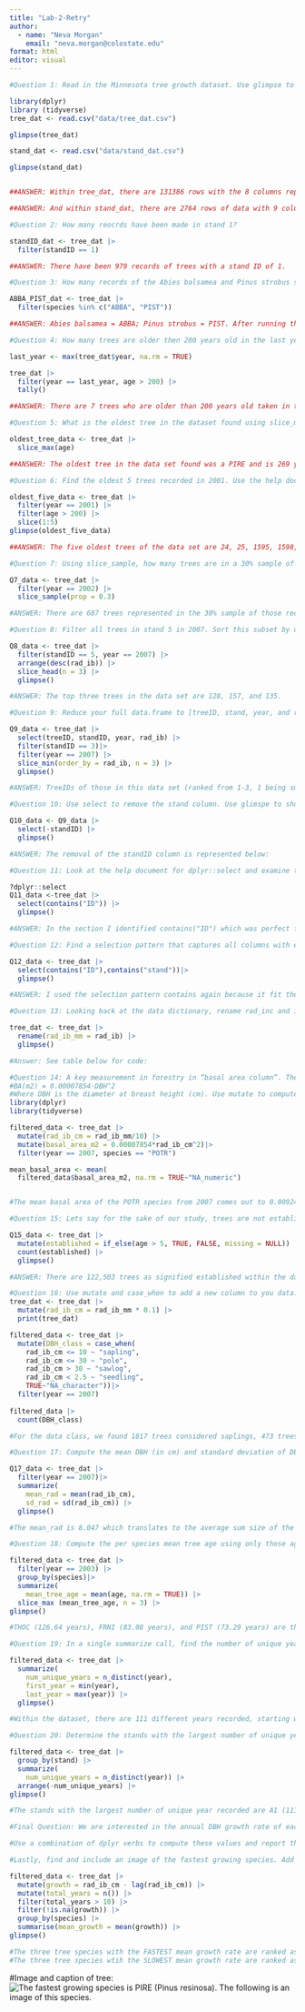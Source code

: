 ```yaml
---
title: "Lab-2-Retry"
author: 
  - name: "Neva Morgan"
    email: "neva.morgan@colostate.edu"
format: html
editor: visual
---
```


```r
#Question 1: Read in the Minnesota tree growth dataset. Use glimpse to understand the structure and names of the dataset. Decribe the structure and what you see in the dataset?

library(dplyr)
library (tidyverse)
tree_dat <- read.csv("data/tree_dat.csv")

glimpse(tree_dat)

stand_dat <- read.csv("data/stand_dat.csv")

glimpse(stand_dat)


##ANSWER: Within tree_dat, there are 131386 rows with the 8 columns representing: treeID, standID, stand, year, species, age, inc, and rad_ib.

##ANSWER: And within stand_dat, there are 2764 rows of data with 9 columns representing: standID, stand, year, def_sum_lag, def_spr, sef_sum, def_fal, snow, and ysi.
```

```r
#Question 2: How many reocrds have been made in stand 1?

standID_dat <- tree_dat |>
  filter(standID == 1)

##ANSWER: There have been 979 records of trees with a stand ID of 1.
```

```r
#Question 3: How many records of the Abies balsamea and Pinus strobus species have been made?

ABBA_PIST_dat <- tree_dat |>
  filter(species %in% c("ABBA", "PIST"))

##ANSWER: Abies balsamea = ABBA; Pinus strobus = PIST. After running the code there were 13,033 trees indicated as Abies balsamea, and 4,188 trees indicated at Pinus strobus. 
```

```r
#Question 4: How many trees are older then 200 years old in the last year of the dataset?

last_year <- max(tree_dat$year, na.rm = TRUE)

tree_dat |>
  filter(year == last_year, age > 200) |>
  tally()

##ANSWER: There are 7 trees who are older than 200 years old taken in the last year of the dataset.
```

```r
#Question 5: What is the oldest tree in the dataset found using slice_max?

oldest_tree_data <- tree_dat |>
  slice_max(age)

##ANSWER: The oldest tree in the data set found was a PIRE and is 269 years old as of 2007. 
```

```r
#Question 6: Find the oldest 5 trees recorded in 2001. Use the help docs to understand optional parameters.

oldest_five_data <- tree_dat |>
  filter(year == 2001) |>
  filter(age > 200) |>
  slice(1:5)
glimpse(oldest_five_data)

##ANSWER: The five oldest trees of the data set are 24, 25, 1595, 1598, and 1712. 
```

```r
#Question 7: Using slice_sample, how many trees are in a 30% sample of those recorded in 2002?

Q7_data <- tree_dat |>
  filter(year == 2002) |>
  slice_sample(prop = 0.3)

#ANSWER: There are 687 trees represented in the 30% sample of those recorded in 2002. 
```

```r
#Question 8: Filter all trees in stand 5 in 2007. Sort this subset by descending radius at breast height (rad_ib) and use slice_head() to get the top three trees. Report the tree IDs.

Q8_data <- tree_dat |>
  filter(standID == 5, year == 2007) |>
  arrange(desc(rad_ib)) |>
  slice_head(n = 3) |>
  glimpse()

#ANSWER: The top three trees in the data set are 128, 157, and 135.
```

```r
#Question 9: Reduce your full data.frame to [treeID, stand, year, and radius at breast height]. Filter to only those in stand 3 with records from 2007, and use slice_min to pull the smallest three trees meaured that year.

Q9_data <- tree_dat |>
  select(treeID, standID, year, rad_ib) |>
  filter(standID == 3)|>
  filter(year == 2007) |>
  slice_min(order_by = rad_ib, n = 3) |>
  glimpse()

#ANSWER: TreeIDs of those in this data set (ranked from 1-3, 1 being smallest): 50, 56, 36.
```

```r
#Question 10: Use select to remove the stand column. Use glimspe to show the dataset.

Q10_data <- Q9_data |>
  select(-standID) |>
  glimpse()

#ANSWER: The removal of the standID column is represented below:
```

```r
#Question 11: Look at the help document for dplyr::select and examine the “Overview of selection features”. Identify an option (there are multiple) that would help select all columns with the string “ID” in the name. Using glimpse to view the remaining dataset.

?dplyr::select
Q11_data <-tree_dat |>
  select(contains("ID")) |>
  glimpse()

#ANSWER: In the section I identified contains("ID") which was perfect for this selection:
```

```r
#Question 12: Find a selection pattern that captures all columns with either ‘ID’ or ‘stand’ in the name. Use glimpse to verify the selection.

Q12_data <- tree_dat |>
  select(contains("ID"),contains("stand"))|>
  glimpse()

#ANSWER: I used the selection pattern contains again because it fit the requirement of selecting the terms 'ID' and 'stand' from the name of the columns. 
```

```r
#Question 13: Looking back at the data dictionary, rename rad_inc and inc to include _[unit] in the name. Unlike earlier options, be sure that this renaming is permanent, and stays with your data.frame (e.g. <-). Use glimpse to view your new data.frame.

tree_dat <- tree_dat |>
  rename(rad_ib_mm = rad_ib) |>
  glimpse()

#Answer: See table below for code:
```

```r
#Question 14: A key measurement in forestry in “basal area column”. The metric is computed with the formula:
#BA(m2) = 0.00007854⋅DBH^2
#Where DBH is the diameter at breast height (cm). Use mutate to compute DBH in centimeters, and BA in m2 (HINT: Make sure rad_ib is in cm prior to computing the diameter!). What is the mean BA_m2 of the the species POTR in 2007?
library(dplyr)
library(tidyverse)

filtered_data <- tree_dat |> 
  mutate(rad_ib_cm = rad_ib_mm/10) |>
  mutate(basal_area_m2 = 0.00007854*rad_ib_cm^2)|>
  filter(year == 2007, species == "POTR")

mean_basal_area <- mean(
  filtered_data$basal_area_m2, na.rm = TRUE~"NA_numeric")


#The mean basal area of the POTR species from 2007 comes out to 0.00924 m2.
```

```r
#Question 15: Lets say for the sake of our study, trees are not established until they are 5 years of age. Use if_else to add a boolean column to our dataset called established that is TRUE if the age is greater then 5 and FALSE if less then or equal to five. Once added, use count (see ?count) to determine how many records are from estabilshed trees?

Q15_data <- tree_dat |>
  mutate(established = if_else(age > 5, TRUE, FALSE, missing = NULL)) |>
  count(established) |>
  glimpse()

#ANSWER: There are 122,503 trees as signified established within the dataset.
```

```r
#Question 16: Use mutate and case_when to add a new column to you data.frame that classifies each tree into the proper DBH_class. Once done, limit your dataset to the year 2007 and report the number of each class with count.
tree_dat <- tree_dat |>
  mutate(rad_ib_cm = rad_ib_mm * 0.1) |>
  print(tree_dat)

filtered_data <- tree_dat |>
  mutate(DBH_class = case_when(
    rad_ib_cm <= 10 ~ "sapling",
    rad_ib_cm <= 30 ~ "pole",
    rad_ib_cm > 30 ~ "sawlog",
    rad_ib_cm < 2.5 ~ "seedling",
    TRUE~"NA_character"))|>
  filter(year == 2007)
  
filtered_data |>
  count(DBH_class)

#For the data class, we found 1817 trees considered saplings, 473 trees considered poles, 1 tree considered a log, and no trees considered seedlings.
```

```r
#Question 17: Compute the mean DBH (in cm) and standard deviation of DBH (in cm) for all trees in 2007. Explain the values you found and their statistical meaning.

Q17_data <- tree_dat |>
  filter(year == 2007)|>
  summarize(
    mean_rad = mean(rad_ib_cm),
    sd_rad = sd(rad_ib_cm)) |>
  glimpse()

#The mean_rad is 8.047 which translates to the average sum size of the bark radius taken at breast height. The radius' standard deviation is 3.069, which means that the general variation of each value from the mean of the radius.
```

```r
#Question 18: Compute the per species mean tree age using only those ages recorded in 2003. Identify the three species with the oldest mean age.

filtered_data <- tree_dat |>
  filter(year == 2003) |>
  group_by(species)|>
  summarize(
    mean_tree_age = mean(age, na.rm = TRUE)) |>
  slice_max (mean_tree_age, n = 3) |>
glimpse()

#THOC (126.64 years), FRNI (83.08 years), and PIST (73.29 years) are the three tree species that contain the oldest mean ages. 
```

```r
#Question 19: In a single summarize call, find the number of unique years with records in the data set along with the first and last year recorded?

filtered_data <- tree_dat |>
  summarize(
    num_unique_years = n_distinct(year),
    first_year = min(year), 
    last_year = max(year)) |>
  glimpse()

#Within the dataset, there are 111 different years recorded, starting with 1897 and ending in 2007. 
```

```r
#Question 20: Determine the stands with the largest number of unique years recorded. Report all stands with largest (or tied with the largest) temporal record.

filtered_data <- tree_dat |>
  group_by(stand) |>
  summarize(
    num_unique_years = n_distinct(year)) |>
  arrange(-num_unique_years) |>
glimpse()

#The stands with the largest number of unique year recorded are A1 (111), D1 (111), D2 (111), D3 (111), and F1 (111). 
```

```r
#Final Question: We are interested in the annual DBH growth rate of each species through time, but we only want to include trees with at least a 10 year growth record. To identify this, we need to idnetify the per year growth made by each tree, there total growth record, and then average that, and compute the standard deviation, across the species.

#Use a combination of dplyr verbs to compute these values and report the 3 species with the fastest growth, and the 3 species with the slowest growth. (** You will need to use either lag() or diff() in your compuation. You can learn more about each in the Help pages)

#Lastly, find and include an image of the fastest growing species. Add the image to your images directory.

filtered_data <- tree_dat |>
  mutate(growth = rad_ib_cm - lag(rad_ib_cm)) |>
  mutate(total_years = n()) |>
  filter(total_years > 10) |>
  filter(!is.na(growth)) |>
  group_by(species) |>
  summarise(mean_growth = mean(growth)) |>
glimpse()

#The three tree species with the FASTEST mean growth rate are ranked as PIRE (0.022cm/year), PIST (0.013cm/year), and POTR (0.012cm/year).
#The three tree species wtih the SLOWEST mean growth rate are ranked as ABBA (-0.02cm/year), PIGL (-0.011cm/year), and ACRU (-0.0054cm.year).
```

#Image and caption of tree: ![The fastest growing species is PIRE (Pinus resinosa). The following is an image of this species.](img/Red-Pine1.jpg)

